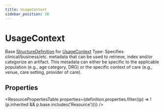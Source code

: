 ```yaml
---
title: UsageContext
sidebar_position: 38
---
```


# UsageContext

Base <a href="/docs/api/fhir/resources/structuredefinition">StructureDefinition</a> for <a href="/docs/api/fhir/datatypes/usagecontext">UsageContext</a> Type: Specifies clinical/business/etc. metadata that can be used to retrieve, index and/or categorize an artifact. This metadata can either be specific to the applicable population (e.g., age category, DRG) or the specific context of care (e.g., venue, care setting, provider of care).

<Tabs queryString="section">
<TabItem value="schema" label="Schema" default>


## Properties


<ResourcePropertiesTable properties={definition.properties.filter((p) => !(p.inherited && p.base.includes('Resource')))} />


</TabItem>
  
  
  
  

</Tabs>
